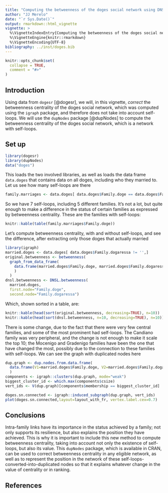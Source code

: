 ```yaml
---
title: "Computing the betweenness of the doges social network using DNSL method"
author: "JJ Merelo"
date: "`r Sys.Date()`"
output: rmarkdown::html_vignette
vignette: >
  %\VignetteIndexEntry{Computing the betweenness of the doges social network using DNSL method}
  %\VignetteEngine{knitr::rmarkdown}
  %\VignetteEncoding{UTF-8}
bibliography: ../inst/doges.bib
---
```


```r
knitr::opts_chunk$set(
  collapse = TRUE,
  comment = "#>"
)
```

## Introduction

Using data from `dogesr` [@dogesr], we will, in this vignette, *correct* the betweenness centrality of the doges social network, which was computed using the `igraph` package, and therefore does not take into account self-loops. We will use the `dupNodes` package [@dupNodes] to compute the betweenness centrality of the doges social network, which is a network with self-loops.

## Set up

```r
library(dogesr)
library(dupNodes)
data("doges")
```

This loads the two involved libraries, as well as loads the data frame `data.doges` that contains data on all doges, including who they married to. Let us see how many self-loops are there

```r
family.marriages <- data.doges[ data.doges$Family.doge == data.doges$Family.dogaressa,]
```

So we have 7 self-loops, including 5 different families. It's not a lot, but quite enough to make a difference in the status of certain families as expressed by betweenness centrality. These are the families with self-loops:

```r
knitr::kable(table(family.marriages$Family.doge))
```

Let's compute betweenness centrality, with and without self-loops, and see the difference, after extracting only those doges that actually married

```r
library(igraph)
married.doges <- data.doges[ data.doges$Family.dogaressa != '',]
original.betweenness <- betweenness(
  graph_from_data_frame(
    data.frame(married.doges$Family.doge, married.doges$Family.dogaressa), directed=FALSE
    )
  )
dnsl.betweenness <- DNSL.betweenness(
  married.doges, 
  first.node="Family.doge", 
  second.node="Family.dogaressa")
```

Which, shown sorted in a table, are:

```r
knitr::kable(head(sort(original.betweenness, decreasing=TRUE), n=10))
knitr::kable(head(sort(dnsl.betweenness, n=10, decreasing=TRUE), n=10))
```

There is some change, due to the fact that there were very few central families, and some of the most prominent had self-loops. The Candiano family was very peripheral, and the change is not enough to make it scale the top 10; the Mocenigo and Gradenigo families have been the one that have changed the most, possibly due to the connection to these families with self-loops.
We can see the graph with duplicated nodes here

```r
dup.graph <- dup.nodes.from.data.frame(
  data.frame(V1=married.doges$Family.doge, V2=married.doges$Family.dogaressa)
  )
components <- igraph::clusters(dup.graph, mode="weak")
biggest_cluster_id <- which.max(components$csize)
vert_ids <- V(dup.graph)[components$membership == biggest_cluster_id]

doges.sn.connected <- igraph::induced_subgraph(dup.graph, vert_ids)
plot(doges.sn.connected,layout=layout_with_fr, vertex.label.cex=0.7)
```

## Conclusions

Intra-family links have its importance in the status achieved by a family; not only supports its resilience, but also explains the position they have achieved. This is why it is important to include this new method to compute betweenness centrality, taking into account not only the existence of self-loops, but also its value. This `dupNodes` package, which is available in CRAN, can be used to correct betweenness centrality in any eligible network, as well as to represent the position in the network of these self-loops-converted-into-duplicated nodes so that it explains whatever change in the value of centrality or in ranking.

## References
